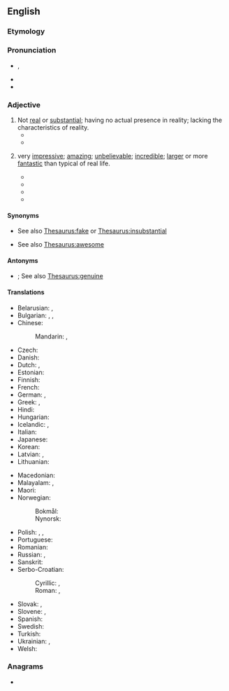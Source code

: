 ==English==

===Etymology===
{{prefix|en|un|real}}

===Pronunciation===
* {{enPR|ŭn-rēl'}}, {{IPA|en|/ʌnˈɹi.əl/}}
* {{audio|en|LL-Q1860 (eng)-Vealhurl-unreal.wav |Audio (UK)}}
* {{rhymes|en|iːəl|s=3}}

===Adjective===
{{en-adj}}

# Not [[real]] or [[substantial]]; having no actual presence in reality; lacking the characteristics of reality.
#* {{RQ:Conrad Heart of Darkness|page=212|passage=The word ‘ivory’ rang in the air, was whispered, was sighed. You would think they were praying to it. A taint of imbecile rapacity blew through it all, like a whiff from some corpse. By Jove! I’ve never seen anything so '''unreal''' in my life.}}
#* {{RQ:Williams Velveteen Rabbit|passage="The Boy's Uncle made me Real," he said. "That was a great many years ago; but once you are Real you can't become '''unreal''' again. It lasts for always."}}
# {{lb|en|informal}} very [[impressive]]; [[amazing]]; [[unbelievable]]; [[incredible]]; [[larger]] or more [[fantastic]] than typical of real life.
#: {{ux|en|The video includes '''unreal''' footage of an eight-metre wave.}}
#: {{ux|en|I just had an '''unreal''' hamburger.}}
#* {{quote-book|en| title=F/32 | page=205 | year=1990 | author=Eurydice | passage=He stops his cab at every traffic light, unrolls his window and calls out to the other drivers: "I've got a movie star in the car! Follow me down to see her come out. She is '''unreal''', man! I am in seventh heaven! I have a dream!"}}
#* {{quote-book|en|title=Get What's Coming| page=60| author=Sam Reaves| year=1995| passage="She just set me up" "Now that's '''unreal''', man. I mean, we're talking about a fairly considerable sum here, aren't we, Dexter?" "Listen to me. She set me up, with a dude she was cheatin' on me with}}
#* {{quote-book|en|title=Manila Demon| page=102| author=Thomas Maul| year=2012| passage=“Yeah, she does have a certain mental toughness that is '''unreal''',” agreed Berto. “I really don't think of her as a girl, I mean, it's like she's a tough buddy or tough sister to me.” }}
#* {{quote-book|en|title=The Imaginarium Machine| page=13| author=John Adrian Tomlin| year=2011| passage=He walks around and tries to pluck a flower on the ground. david exclaims, “Holy shit, this is '''unreal'''! i can feel the flower, the heat from the sun, and i can even hear the wind! The smells are so vibrant! How could i possibly be smelling flowers?}}

====Synonyms====
* {{sense|not real}} See also [[Thesaurus:fake]] or [[Thesaurus:insubstantial]]
* {{sense|very impressive}} See also [[Thesaurus:awesome]]

====Antonyms====
* {{sense|not real}} {{l|en|real}}; See also [[Thesaurus:genuine]]

====Translations====
{{trans-top|not real}}
* Belarusian: {{t|be|нерэа́льны}}, {{t|be|несапра́ўдны}}
* Bulgarian: {{t+|bg|нереа́лен}}, {{t+|bg|недействи́телен}}, {{t+|bg|въобража́ем}}
* Chinese:
*: Mandarin: {{t|cmn|[[不]][[真實]][[的]]}}, {{t|cmn|[[不]][[真实]][[的]]|tr=bù zhēnshí de}}
* Czech: {{t+|cs|neskutečný}}
* Danish: {{t|da|uvirkelig}}
* Dutch: {{t+|nl|onwerkelijk}}, {{t+|nl|irreëel}}
* Estonian: {{t|et|ebatõeline}}
* Finnish: {{t|fi|epätodellinen}}
* French: {{t+|fr|irréel}}
* German: {{t+|de|unwirklich}}, {{t+|de|irreal}}
* Greek: {{t+|el|ανύπαρκτος}}, {{t+|el|φανταστικός}}
* Hindi: {{t|hi|अवास्तविक}}
* Hungarian: {{t|hu|nem valódi}}
* Icelandic: {{t+|is|óraunverulegur}}, {{t|is|ímyndaður}}
* Italian: {{t+|it|irreale}}
* Japanese: {{t|ja|非現実的|tr=ひげんじつてきな, higenjitsuteki na|alt=非現実的な}}
* Korean: {{t|ko|비현실적(非現實的)}}
* Latvian: {{t|lv|nereāls}}, {{t|lv|ireāls}}
* Lithuanian: {{t|lt|nerealus}}
{{trans-mid}}
* Macedonian: {{t|mk|нереален}}
* Malayalam: {{t|ml|അയഥാർത്ഥ}}, {{t+|ml|മിഥ്യ}}
* Maori: {{t|mi|mariko}}
* Norwegian:
*: Bokmål: {{t|nb|uvirkelig}}
*: Nynorsk: {{t|nn|uverkeleg}}
* Polish: {{t+|pl|nierealny}}, {{t+|pl|nierzeczywisty}}, {{t+|pl|umowny}}
* Portuguese: {{t+|pt|irreal}}
* Romanian: {{t|ro|nereal}}
* Russian: {{t+|ru|нереа́льный}}, {{t+|ru|ненастоя́щий}}
* Sanskrit: {{t+|sa|असत्}}
* Serbo-Croatian:
*: Cyrillic: {{t|sh|не̏реа̄лан}}, {{t|sh|не̏ства̄ран}}
*: Roman: {{t+|sh|nȅreālan}}, {{t+|sh|nȅstvāran}}
* Slovak: {{t|sk|neskutočný}}, {{t|sk|nereálny}}
* Slovene: {{t|sl|neresničen}}, {{t|sl|nestvaren}}
* Spanish: {{t|es|irreal}}
* Swedish: {{t+|sv|overklig}}
* Turkish: {{t+|tr|gerçek dışı}}
* Ukrainian: {{t|uk|нереа́льний}}, {{t|uk|неспра́вжній}}
* Welsh: {{t+|cy|afreal}}
{{trans-bottom}}

===Anagrams===
* {{anagrams|en|a=aelnru|Launer|Lauren|neural|ulnare}}